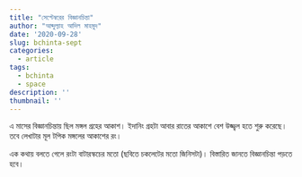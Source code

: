 ---
title: "সেপ্টেম্বরের বিজ্ঞানচিন্তা"
author: "আব্দুল্যাহ আদিল মাহমুদ"
date: '2020-09-28'
slug: bchinta-sept
categories: 
  - article
tags:
  - bchinta
  - space
description: ''
thumbnail: ''
---

এ মাসের বিজ্ঞানচিন্তায় ছিল মঙ্গল গ্রহের আকাশ। ইদানিং গ্রহটা আবার রাতের আকাশে বেশ উজ্জ্বল হতে শুরু করেছে। তবে লেখাটার মূল টপিক মঙ্গলের আকাশের রং। 

এক কথায় বলতে গেলে রংটা বাটারস্কচের মতো (ছবিতে চকলেটের মতো জিনিসটা)। বিস্তারিত জানতে বিজ্ঞানচিন্তা পড়তে হবে।